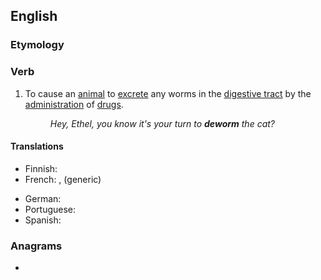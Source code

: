 ==English==

===Etymology===
{{prefix|en|de|worm}}

===Verb===
{{en-verb}}

# To cause an [[animal]] to [[excrete]] any worms in the [[digestive tract]] by the [[administration]] of [[drugs]].
#: ''Hey, Ethel, you know it's your turn to '''deworm''' the cat?''

====Translations====
{{trans-top|to cause to excrete worms}}
* Finnish: {{t+|fi|madottaa}}
* French: {{t+|fr|vermifuger}}, {{t+|fr|déparasiter}} (generic)
{{trans-mid}}
* German: {{t+|de|entwurmen}}
* Portuguese: {{t|pt|desparasitar}}
* Spanish: {{t+|es|desparasitar}}
{{trans-bottom}}

===Anagrams===
* {{anagrams|en|a=demorw|wormed}}